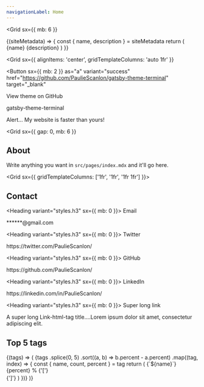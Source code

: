 ```yaml
---
navigationLabel: Home
---
```



<Grid
  sx={{
    mb: 6
  }}
>

<SiteMetaData>
  {(siteMetadata) => {
    const { name, description } = siteMetadata
    return (
      <Fragment>
        <Heading variant="styles.h1">{name}</Heading>
        <Text>{description}</Text>
      </Fragment>
    )
  }}
</SiteMetaData>

<Grid
  sx={{ 
    alignItems: 'center',
    gridTemplateColumns: 'auto 1fr'
  }}
>
<Button
  sx={{ mb: 2 }}
  as="a"
  variant="success"
  href="https://github.com/PaulieScanlon/gatsby-theme-terminal"
  target="_blank"
>
  View theme on GitHub
</Button>

<Link sx={{ wordWrap: 'break-word' }} href="https://github.com/PaulieScanlon/gatsby-theme-terminal" target="_blank">
  gatsby-theme-terminal
</Link>
</Grid>

<Alert variant="success">Alert... My website is faster than yours!</Alert>

</Grid>

<Grid
  sx={{
    gap: 0,
    mb: 6
  }}
>

## About

Write anything you want in `src/pages/index.mdx` and it'll go here.

</Grid>

<Grid sx={{ gridTemplateColumns: ['1fr', '1fr', '1fr 1fr'] }}>  
<Box>

## Contact

<Heading variant="styles.h3" sx={{ mb: 0 }}>
  Email
</Heading>
<Link href="mailto:******@gmail.com" variant="styles.a">
  ******@gmail.com
</Link>

<Heading variant="styles.h3" sx={{ mb: 0 }}>
  Twitter
</Heading>
<Link href="https://twitter.com/PaulieScanlon/" variant="styles.a">
  https://twitter.com/PaulieScanlon/
</Link>

<Heading variant="styles.h3" sx={{ mb: 0 }}>
  GitHub
</Heading>
<Link href="https://github.com/PaulieScanlon/" variant="styles.a">
  https://github.com/PaulieScanlon/
</Link>

<Heading variant="styles.h3" sx={{ mb: 0 }}>
  LinkedIn
</Heading>
<Link href="https://www.linkedin.com/in/PaulieScanlon/" variant="styles.a">
  https://linkedin.com/in/PaulieScanlon/
</Link>

<Heading variant="styles.h3" sx={{ mb: 0 }}>
  Super long link
</Heading>

<Link href="https://www.linkedin.com/in/PaulieScanlon/" variant="styles.a">
  A super long Link-html-tag title....Lorem ipsum dolor sit amet, consectetur adipiscing elit.
</Link>

</Box>

<Box>

## Top 5 tags

<SourceTags filter="posts">
  {(tags) => (
    <Flex sx={{ flexDirection: 'column' }}>
      {tags
        .splice(0, 5)
        .sort((a, b) => b.percent - a.percent)
        .map((tag, index) => {
          const { name, count, percent } = tag
          return (
            <Box key={index} sx={{ color: 'muted', mb: 3, svg: { fill: 'muted' } }}>
              <Flex sx={{ lineHeight: 'normal' }}>
                <Text sx={{ color: 'secondary', mr: 2, mb: 0 }}>{`${name}`}</Text>
                <Text sx={{ color: 'muted' }}>{percent}</Text>
                <Text sx={{ color: 'error' }}>%</Text>
              </Flex>
              <Flex>
                <Box>{'['}</Box>
                <Box sx={{ flexBasis: '100%' }}>
                  <svg xmlns="http://www.w3.org/2000/svg" viewBox="0 0 1200 8" width="100%" height="8">
                    <rect width={`${percent * 3}%`} height={4} />
                  </svg>
                </Box>
                <Box> {']'}</Box>
              </Flex>
            </Box>
          )
        })}
    </Flex>
  )}
</SourceTags>
</Box>

</Grid>
